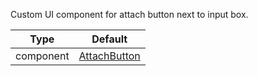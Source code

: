 Custom UI component for attach button next to input box.

| Type | Default |
| - | - |
| component | [AttachButton](/reactnative/ui-components/attach-button) |
